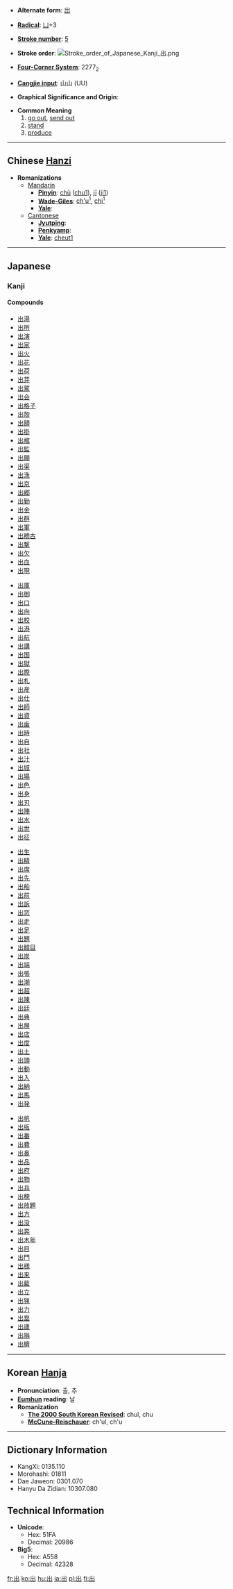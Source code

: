* '''Alternate form''': [[岀]]

* '''[[Wiktionary:Chinese radical index| Radical]]''': [[Wiktionary:Chinese radical index 凵|凵]]+3

* '''[[Wiktionary:Chinese total strokes index|Stroke number]]''': [[Wiktionary:Chinese total strokes index 5|5]]

* '''Stroke order''': [[Image:Stroke order of Japanese Kanji 出.png]]

* '''[[Wiktionary:Chinese four corner index|Four-Corner System]]''': 2277<sub>2</sub>

* '''[[Wiktionary:Chinese Cangjie index|Cangjie input]]''': 山山 (UU)

* '''Graphical Significance and Origin''': 

* '''Common Meaning'''
*#[[go out]], [[send out]]
*# [[stand]]
*# [[produce]]


----

== Chinese [[Hanzi]] ==

* '''Romanizations'''
** [[Mandarin]]
*** '''[[Pinyin]]''': [[chū]] ([[chu1]]), [[jī]] ([[ji1]])
*** '''[[Wade-Giles]]''': [[ch'u1|ch'u<sup>1</sup>]], [[chi1|chi<sup>1</sup>]]
*** '''[[Yale]]''': 
**[[Cantonese]]
***'''[[Jyutping]]''':
***'''[[Penkyamp]]''': 
***'''[[Yale]]''': [[cheut1]]



----

== Japanese ==
===Kanji===
{{kanji|[[しゅつ]] ([[shutsu]]), [[すい]] ([[sui]])|[[でる]] ([[出る]], [[deru]]), [[だす]] ([[出す]], [[dasu]]), [[いでたち]] ([[出で立ち]], [[idetachi]])|rs=凵03|grade=1}}
====Compounds====
{{top4}}
*[[出湯]]
*[[出所]]
*[[出演]]
*[[出家]]
*[[出火]]
*[[出花]]
*[[出荷]]
*[[出芽]]
*[[出駕]]
*[[出会]]
*[[出格子]]
*[[出殻]]
*[[出額]]
*[[出掛]]
*[[出棺]]
*[[出監]]
*[[出願]]
*[[出渠]]
*[[出漁]]
*[[出京]]
*[[出郷]]
*[[出勤]]
*[[出金]]
*[[出群]]
*[[出軍]]
*[[出稽古]]
*[[出撃]]
*[[出欠]]
*[[出血]]
*[[出現]]
{{mid4}}
*[[出庫]]
*[[出御]]
*[[出口]]
*[[出向]]
*[[出校]]
*[[出港]]
*[[出航]]
*[[出講]]
*[[出国]]
*[[出獄]]
*[[出際]]
*[[出札]]
*[[出産]]
*[[出仕]]
*[[出師]]
*[[出資]]
*[[出歯]]
*[[出時]]
*[[出自]]
*[[出社]]
*[[出汁]]
*[[出城]]
*[[出場]]
*[[出色]]
*[[出身]]
*[[出刃]]
*[[出陣]]
*[[出水]]
*[[出世]]
*[[出征]]
{{mid4}}
*[[出生]]
*[[出精]]
*[[出席]]
*[[出先]]
*[[出船]]
*[[出前]]
*[[出訴]]
*[[出窓]]
*[[出走]]
*[[出足]]
*[[出題]]
*[[出鱈目]]
*[[出炭]]
*[[出端]]
*[[出張]]
*[[出潮]]
*[[出超]]
*[[出陳]]
*[[出廷]]
*[[出典]]
*[[出展]]
*[[出店]]
*[[出度]]
*[[出土]]
*[[出頭]]
*[[出動]]
*[[出入]]
*[[出納]]
*[[出馬]]
*[[出発]]
{{mid4}}
*[[出帆]]
*[[出版]]
*[[出番]]
*[[出費]]
*[[出鼻]]
*[[出品]]
*[[出府]]
*[[出物]]
*[[出兵]]
*[[出穂]]
*[[出放題]]
*[[出方]]
*[[出没]]
*[[出奔]]
*[[出木年]]
*[[出目]]
*[[出門]]
*[[出様]]
*[[出来]]
*[[出藍]]
*[[出立]]
*[[出猟]]
*[[出力]]
*[[出塁]]
*[[出廬]]
*[[出捐]]
*[[出臍]]
{{bottom}}

----

== Korean [[Hanja]] ==

* '''Pronunciation''': 출, 추
* '''[[Eumhun]] reading''': 날
* '''Romanization'''
** '''[[The 2000 South Korean Revised Romanization|The 2000 South Korean Revised]]''': chul, chu
** '''[[McCune-Reischauer]]''': ch'ul, ch'u


----

== Dictionary Information ==

* KangXi: 0135.110
* Morohashi: 01811
* Dae Jaweon: 0301.070
* Hanyu Da Zidian: 10307.080

== Technical Information ==

* '''Unicode''':
** Hex: 51FA
** Decimal: 20986
* '''Big5''':
** Hex: A558
** Decimal: 42328


[[fr:出]]
[[ko:出]]
[[hu:出]]
[[ja:出]]
[[pl:出]]
[[fi:出]]